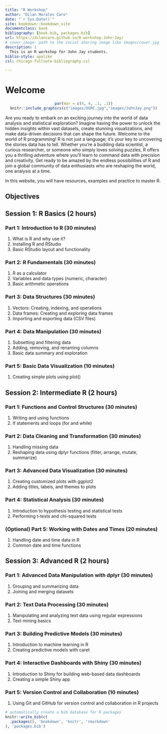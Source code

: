 ```yaml
--- 
title: "R Workshop"
author: "Dilan Morales Caro"
date: "`r Sys.Date()`"
site: bookdown::bookdown_site
documentclass: book
bibliography: [book.bib, packages.bib]
url: https://dilancaro.github.io/R-workshop-John-Jay/
# cover-image: path to the social sharing image like images/cover.jpg
description: |
  This is an R workshop for John Jay students.
biblio-style: apalike
csl: chicago-fullnote-bibliography.csl

---
```


# Welcome {-}
<center>
```r
par(mar = c(4, 4, .1, .1))
knitr::include_graphics(c("images/OSRC.jpg","images/JohnJay.png"))
``` 
</center>

Are you ready to embark on an exciting journey into the world of data analysis and statistical exploration? Imagine having the power to unlock the hidden insights within vast datasets, create stunning visualizations, and make data-driven decisions that can shape the future. Welcome to the world of R programming! R is not just a language; it's your key to uncovering the stories data has to tell. Whether you're a budding data scientist, a curious researcher, or someone who simply loves solving puzzles, R offers you a thrilling adventure where you'll learn to command data with precision and creativity. Get ready to be amazed by the endless possibilities of R and join a global community of data enthusiasts who are reshaping the world, one analysis at a time.

In this website, you will have resources, examples and practice to master R.

## Objectives {-}


## Session 1: R Basics (2 hours) {-}

### Part 1: Introduction to R (30 minutes) {-}
1. What is R and why use it?
1. Installing R and RStudio
1. Basic RStudio layout and functionality

### Part 2: R Fundamentals (30 minutes) {-}
1. R as a calculator
1. Variables and data types (numeric, character)
1. Basic arithmetic operations

### Part 3: Data Structures (30 minutes) {-}
1. Vectors: Creating, indexing, and operations
1. Data frames: Creating and exploring data frames
1. Importing and exporting data (CSV files)

### Part 4: Data Manipulation (30 minutes) {-}
1. Subsetting and filtering data
1. Adding, removing, and renaming columns
1. Basic data summary and exploration

### Part 5: Basic Data Visualization (10 minutes) {-}
1. Creating simple plots using plot()

## Session 2: Intermediate R (2 hours) {-}

### Part 1: Functions and Control Structures (30 minutes) {-}

1. Writing and using functions
1. If statements and loops (for and while)

### Part 2: Data Cleaning and Transformation (30 minutes) {-}
1. Handling missing data
1. Reshaping data using dplyr functions (filter, arrange, mutate, summarize)

### Part 3: Advanced Data Visualization (30 minutes) {-}

1. Creating customized plots with ggplot2
1. Adding titles, labels, and themes to plots

### Part 4: Statistical Analysis (30 minutes) {-}

1. Introduction to hypothesis testing and statistical tests
1. Performing t-tests and chi-squared tests

### (Optional) Part 5: Working with Dates and Times (20 minutes) {-}

1. Handling date and time data in R
1. Common date and time functions

## Session 3: Advanced R (2 hours) {-}

### Part 1: Advanced Data Manipulation with dplyr (30 minutes) {-}

1. Grouping and summarizing data
1. Joining and merging datasets

### Part 2: Text Data Processing (30 minutes) {-}

1. Manipulating and analyzing text data using regular expressions
1. Text mining basics

### Part 3: Building Predictive Models (30 minutes) {-}

1. Introduction to machine learning in R
1. Creating predictive models with caret

### Part 4: Interactive Dashboards with Shiny (30 minutes) {-}

1. Introduction to Shiny for building web-based data dashboards
1. Creating a simple Shiny app

### Part 5: Version Control and Collaboration (10 minutes) {-}

1. Using Git and GitHub for version control and collaboration in R projects


```r
# automatically create a bib database for R packages
knitr::write_bib(c(
  .packages(), 'bookdown', 'knitr', 'rmarkdown'
), 'packages.bib')
```
